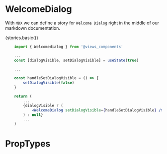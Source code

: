 

<Meta title="Component Api|WelcomeDialog" />

# WelcomeDialog
With `MDX` we can define a story for `Welcome Dialog` right in the middle of our
markdown documentation.




  <Story name="Basic">
    {stories.basic()}
  </Story>


```jsx 
	import { Welcomedialog } from '@views_components'

	...
	const [dialogVisible, setDialogVisible] = useState(true)

	...

	const handleSetDialogVisible = () => {
		setDialogVisible(false)
	}

	return (
		...
		{dialogVisible ? (
			<WelcomeDialog setDialogVisible={handleSetDialogVisible} />
		) : null}
		...
	)
```

# PropTypes

<Props of={WelcomeDialog}/>

